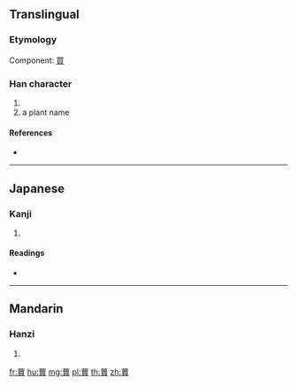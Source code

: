 {{character info/new}}
{{also|荬}}
==Translingual==

===Etymology===
Component: [[買]]

===Han character===
{{Han char|rn=140|rad=艸|as=12|sn=18|four=|canj=TWLC}}

# {{defn|Han|sort=艸12}}
# a plant name

====References====
* {{Han ref|kx=1057.360|dkj=31955|dj=1520.230|hdz=53291.050|uh=8552|ud=34130}}

----

==Japanese==

===Kanji===
{{ja-kanji|grade=|rs=艸12}}

# {{defn|lang=ja|sort=艸12}}

====Readings====
* {{ja-readings|on=[[ばい]] (bai), [[めい]] (mei)|kun=[[のけし]] (nokeshi)|nanori=}}

----

==Mandarin==

===Hanzi===
{{cmn-hanzi|sim=荬|pin=[[mǎi]] ([[mai3]])|wg=mai<sup>3</sup>}}

# {{defn|lang=cmn|sort=艸12}}

[[fr:蕒]]
[[hu:蕒]]
[[mg:蕒]]
[[pl:蕒]]
[[th:蕒]]
[[zh:蕒]]